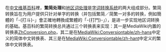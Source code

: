 在[[中文维基百科]]裡，'''繁简处理'''和[[Wikipedia:地区词处理|地区词处理]]是[[Wikipedia:字词转换处理|字词转换系统]]的两大组成部分。繁简转换旨在为用户提供只针对单字的转换（并包括繁简／简繁一对多的转换，例如簡體的「-{打斗}-」會正確地轉換成繁體的「-{打鬥}-」），是进一步实现地区词转换的基础。基百科的繁简转换总共通过三个转换表来实现：其一是MediaWiki内置的转换表<span class="plainlinks">[http://svn.wikimedia.org/svnroot/mediawiki/branches/REL1_12/phase3/includes/ZhConversion.php ZhConversion.php]</span>，其二是在[[MediaWiki:Conversiontable/zh-hans]]中定义的简体中文转换表、其三是在[[MediaWiki:Conversiontable/zh-hant]]中定义的繁体中文转换表。